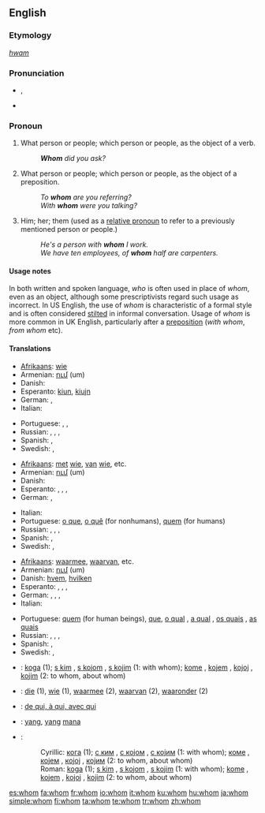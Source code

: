 ==English==
{{rank|tell|because|few|178|whom|love|far|seemed}}
{{wikipedia}}

===Etymology===
{{etyl|ang}} ''[[hwam]]''

===Pronunciation===
* {{IPA|/huːm/}}, {{SAMPA|/hu:m/}}
* {{audio|en-us-whom.ogg|Audio (US)}}

===Pronoun===
{{en-pron|the singular and plural [[objective case]] of|who}}

# {{context|formal}} What person or people; which person or people, as the object of a verb.
#: '''''Whom''' did you ask?''
# {{context|formal}} What person or people; which person or people, as the object of a preposition.
#: ''To '''whom''' are you referring?''
#: ''With '''whom''' were you talking?''
# Him; her; them (used as a [[relative pronoun]] to refer to a previously mentioned person or people.)
#: ''He's a person with '''whom''' I work.''
#: ''We have ten employees, of '''whom''' half are carpenters.''

====Usage notes====
In both written and spoken language, ''who'' is often used in place of ''whom'', even as an object, although some prescriptivists regard such usage as incorrect. In US English, the use of ''whom'' is characteristic of a formal style and is often considered [[stilted]] in informal conversation. Usage of ''whom'' is more common in UK English, particularly after a [[preposition]] (''with whom'', ''from whom'' etc).

{{who vs. whom}}

====Translations====
{{trans-top|what person; object of a verb}}
* [[Afrikaans]]: [[wie]]
* Armenian: [[ում]] (um)
* Danish: {{t-|da|hvem}}
* Esperanto: [[kiu]]n, [[kiu]]jn
* German: {{t+|de|wem}}, {{t+|de|wen}}
* Italian: {{t+|it|chi}}
{{trans-mid}}
* Portuguese: {{t-|pt|o que}}, {{qualifier|for nonhumans}} {{t-|pt|o quê}}, {{qualifier|for humans}} {{t+|pt|quem}}
* Russian: {{t+|ru|кто|alt=кого|tr=kogo|sc=Cyrl}}, {{t+|ru|кто|alt=кому|tr=komu|sc=Cyrl}}, {{t+|ru|кто|alt=кем|tr=kem|sc=Cyrl}}, {{t+|ru|кто|alt=ком|tr=kom|sc=Cyrl}}
* Spanish: {{t+|es|quién}}, {{t-|es|quiénes}}
* Swedish: {{t+|sv|vem|s}}, {{t+|sv|vilka|p}}
{{trans-bottom}}

{{trans-top|what person or people, object of a preposition}}
* [[Afrikaans]]: [[met]] [[wie]], [[van]] [[wie]], etc.
* Armenian: [[ում]] (um)
* Danish: {{t-|da|hvem}}
* Esperanto: {{t+|eo|kiu|xs=Esperanto}}, {{t+|eo|kiu|alt=kiuj|xs=Esperanto}}, {{t+|eo|kiu|alt=kiun|xs=Esperanto}}, {{t+|eo|kiu|alt=kiujn|xs=Esperanto}}
* German: {{t+|de|wem}}, {{t+|de|wen}}
{{trans-mid}}
* Italian: {{t+|it|chi}}
* Portuguese: [[o que]], [[o quê]] (for nonhumans), [[quem]] (for humans)
* Russian: {{t+|ru|кто|alt=кого|sc=Cyrl}}, {{t+|ru|кто|alt=кому|sc=Cyrl}}, {{t+|ru|кто|alt=кем|sc=Cyrl}}, {{t+|ru|кто|alt=ком|sc=Cyrl}}
* Spanish: {{t+|es|quién}}, {{t-|es|quiénes}}
* Swedish: {{t+|sv|vem|s}}, {{t+|sv|vilka|p}}
{{trans-bottom}}

{{trans-top|relative pronoun}}
* [[Afrikaans]]: [[waarmee]], [[waarvan]], etc.
* Armenian: [[ում]] (um)
* Danish: [[hvem]], [[hvilken]]
* Esperanto: {{t+|eo|kiu|xs=Esperanto}}, {{t-|eo|kiuj|xs=Esperanto}}, {{t-|eo|kiun|xs=Esperanto}}, {{t-|eo|kiujn|xs=Esperanto}}
* German: {{t+|de|dem|m}}, {{t+|de|der|f}}, {{t+|de|den|m}}, {{t+|de|die|f}}
* Italian: {{t+|it|cui}}
{{trans-mid}}
* Portuguese: [[quem]] (for human beings), [[que]], [[o qual]] {{m}}, [[a qual]] {{f}}, [[os quais]] {{p}}, [[as quais]] {{f|p}}
* Russian: {{t+|ru|кто|alt=кого|sc=Cyrl}}, {{t+|ru|кто|alt=кому|sc=Cyrl}}, {{t+|ru|кто|alt=кем|sc=Cyrl}}, {{t+|ru|кто|alt=ком|sc=Cyrl}}
* Spanish: {{t+|es|quien}}, {{t-|es|quienes}}
* Swedish: {{t+|sv|vem|s}}, {{t+|sv|vilka|p}}
{{trans-bottom}}

{{checktrans}}
* {{ttbc|Bosnian}}: [[koga]] (1); [[s kim]] {{m}}, [[s kojom]] {{f}}, [[s kojim]] {{m}} (1: with whom); [[kome]] {{m}}, [[kojem]] {{m}}, [[kojoj]] {{f}}, [[kojim]] {{m}} (2: to whom, about whom)
* {{ttbc|Dutch}}: [[die]] (1), [[wie]] (1), [[waarmee]] (2), [[waarvan]] (2), [[waaronder]] (2)
* {{ttbc|French}}: [[qui#French|de qui, à qui, avec qui]]
* {{ttbc|Indonesian}}: [[yang]], [[yang]] [[mana]]
* {{ttbc|Serbian}}:
*: Cyrillic: [[кога]] (1); [[с ким]] {{m}}, [[с којом]] {{f}}, [[с којим]] {{m}} (1: with whom); [[коме]] {{m}}, [[којем]] {{m}}, [[којој]] {{f}}, [[којим]] {{m}} (2: to whom, about whom)
*: Roman: [[koga]] (1); [[s kim]] {{m}}, [[s kojom]] {{f}}, [[s kojim]] {{m}} (1: with whom); [[kome]] {{m}}, [[kojem]] {{m}}, [[kojoj]] {{f}}, [[kojim]] {{m}} (2: to whom, about whom)

[[es:whom]]
[[fa:whom]]
[[fr:whom]]
[[io:whom]]
[[it:whom]]
[[ku:whom]]
[[hu:whom]]
[[ja:whom]]
[[simple:whom]]
[[fi:whom]]
[[ta:whom]]
[[te:whom]]
[[tr:whom]]
[[zh:whom]]